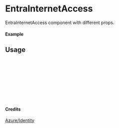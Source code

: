
<Meta of={EntraInternetAccess} title="Azure/Identity/EntraInternetAccess" />

# EntraInternetAccess

EntraInternetAccess component with different props.

#### Example

<Canvas of={EntraInternetAccess.Primary} />

## Usage

```ts
import { EntraInternetAccess } from "yadl-ui";

const Example = () => {
  return (
      <EntraInternetAccess />
  );
};

export default Example;
```

#### Credits
[Azure/Identity](https://learn.microsoft.com/en-us/azure/architecture/icons/)
